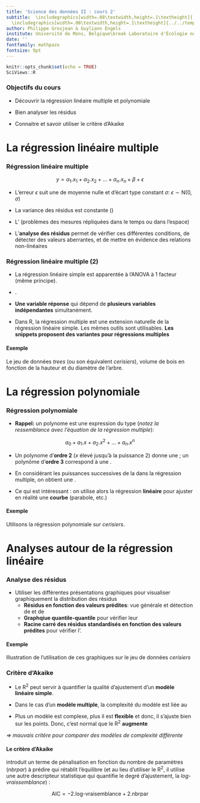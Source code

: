 ```yaml
---
title: 'Science des données II : cours 2'
subtitle:  \includegraphics[width=.08\textwidth,height=.1\textheight]{../../template/biodatascience.png}
  \includegraphics[width=.08\textwidth,height=.1\textheight]{../../template/SciViews-logo.pdf} \vfill Régression linéaire multiple
author: Philippe Grosjean & Guyliann Engels
institute: Université de Mons, Belgique\break Laboratoire d'Écologie numérique des Milieux aquatiques\break \includegraphics[width=.08\textwidth,height=.1\textheight]{../../template/EcoNum-logo.pdf} \break \url{http://biodatascience-course.sciviews.org} \break \url{sdd@sciviews.org}
date: ''
fontfamily: mathpazo
fontsize: 9pt
---
```


```r
knitr::opts_chunk$set(echo = TRUE)
SciViews::R
```


### Objectifs du cours

\putat{200}{-30}{\includegraphics[width=50mm]{../../template/resources.pdf}}

- Découvrir la régression linéaire multiple et polynomiale
 
- Bien analyser les résidus
 
- Connaitre et savoir utiliser le critère d'Akaike 


# La régression linéaire multiple

### Régression linéaire multiple

$$
y = \alpha_1 . x_1 + \alpha_2 . x_2 + ... + \alpha_n . x_n + \beta + \epsilon
$$

- L’erreur $\epsilon$ suit une \alert{loi Normale} de moyenne nulle et d'écart type constant $\sigma$: $\epsilon \sim \textrm{N}(0, \sigma)$

- La variance des résidus est constante (\alert{homoscedasticité})

- L’\alert{erreur est indépendante} (problèmes des mesures répliquées dans le temps ou dans l’espace)

- L’**analyse des résidus** permet de vérifier ces différentes conditions, de détecter des valeurs aberrantes, et de mettre en évidence des relations non-linéaires


### Régression linéaire multiple (2)

- La régression linéaire simple est apparentée à l’ANOVA à 1 facteur (même principe).

- \alert{De même, la régression linéaire multiple est apparentée à l’ANOVA à plusieurs facteurs}.

- **Une variable réponse** qui dépend de **plusieurs variables indépendantes** simultanément.

- Dans R, la régression multiple est une extension naturelle de la régression linéaire simple. Les mêmes outils sont utilisables. **Les snippets proposent des variantes pour régressions multiples**

#### Exemple

Le jeu de données _trees_ (ou son équivalent _cerisiers_), volume de bois en fonction de la hauteur et du diamètre de l’arbre.


# La régression polynomiale

### Régression polynomiale

- **Rappel:** un polynome est une expression du type (_notez la ressemblance avec l'équation de la régression multiple_):

$$
a_0 + a_1 . x + a_2 . x^2 + ... + a_n . x^n
$$

- Un polynome d'**ordre 2** (_x_ élevé jusqu'à la puissance 2) donne une \alert{parabole}; un polynôme d'**ordre 3** correspond à une \alert{courbe en S}.

- En considérant les puissances successives de la \alert{même variable} dans la régression multiple, on obtient une \alert{régression polynômiale}.

- Ce qui est intéressant : on utilise alors la régression **linéaire** pour ajuster en réalité une **courbe** (parabole, etc.)

#### Exemple

Utilisons la régression polynomiale sur _cerisiers_.


# Analyses autour de la régression linéaire

### Analyse des résidus

- Utiliser les différentes présentations graphiques pour visualiser graphiquement la distribution des résidus
    * **Résidus en fonction des valeurs prédites**: vue générale et détection de \alert{non linéarité} et de \alert{valeurs extrêmes}
    * **Graphqiue quantile-quantile** pour vérifier leur \alert{distribution nomale}
    * **Racine carré des résidus standardisés en fonction des valeurs prédites** pour vérifier l'\alert{homoscédasticité}.

#### Exemple

Illustration de l'utilisation de ces graphiques sur le jeu de données _cerisiers_


### Critère d'Akaike

- Le R^2^ peut servir à quantifier la qualité d'ajustement d'un **modèle linéaire simple**.

- Dans le cas d'un **modèle multiple**, la complexité du modèle est liée au \alert{nombre de paramètres à estimer}

- Plus un modèle est complexe, plus il est **flexible** et donc, il s'ajuste bien sur les points. Donc, c'est normal que le R^2^ **augmente**

_=> mauvais critère pour comparer des modèles de complexité différente_

#### Le critère d'Akaike

introduit un terme de pénalisation en fonction du nombre de paramètres (_nbrpar_) à prédire qui rétablit l'équilibre (et au lieu d'utiliser le R^2^, il utilise une autre descripteur statistique qui quantifie le degré d'ajustement, la _log-vraissemblance_) :

$$
\textrm{AIC} = -2 . \textrm{log-vraisemblance} + 2 . \textrm{nbrpar}
$$
